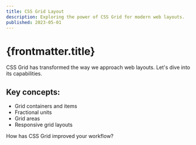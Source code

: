 ```yaml
---
title: CSS Grid Layout
description: Exploring the power of CSS Grid for modern web layouts.
published: 2023-05-01
---
```


# {frontmatter.title}

CSS Grid has transformed the way we approach web layouts. Let's dive into its capabilities.

## Key concepts:

- Grid containers and items
- Fractional units
- Grid areas
- Responsive grid layouts

How has CSS Grid improved your workflow?